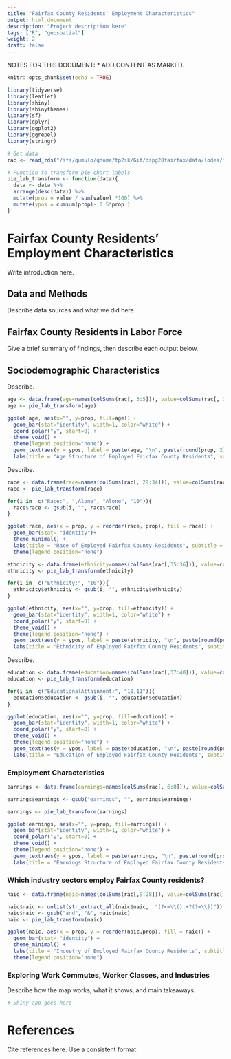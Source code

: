 ```yaml
---
title: "Fairfax County Residents' Employment Characteristics"
output: html_document
description: "Project description here"
tags: ["R", "geospatial"]
weight: 2
draft: false
---
```


NOTES FOR THIS DOCUMENT:
* ADD CONTENT AS MARKED.

```r
knitr::opts_chunk$set(echo = TRUE)
```

```r
library(tidyverse)
library(leaflet)
library(shiny)
library(shinythemes)
library(sf)
library(dplyr)
library(ggplot2)
library(ggrepel)
library(stringr)
```

```r
# Get data
rac <- read_rds("/sfs/qumulo/qhome/tp2sk/Git/dspg20fairfax/data/lodes/fairfax_rac.Rds") # Sean's LODES 2017 residence tract data
```

```r
# Function to transform pie chart labels
pie_lab_transform <- function(data){
  data <- data %>% 
  arrange(desc(data)) %>%
  mutate(prop = value / sum(value) *100) %>%
  mutate(ypos = cumsum(prop)- 0.5*prop )
}
```

# Fairfax County Residents' Employment Characteristics
Write introduction here.

## Data and Methods
Describe data sources and what we did here.

## Fairfax County Residents in Labor Force
Give a brief summary of findings, then describe each output below.

## Sociodemographic Characteristics
Describe.
```r
age <- data.frame(age=names(colSums(rac[, 3:5])), value=colSums(rac[, 3:5]), row.names=NULL)
age <- pie_lab_transform(age)

ggplot(age, aes(x="", y=prop, fill=age)) +
  geom_bar(stat="identity", width=1, color="white") +
  coord_polar("y", start=0) +
  theme_void() +
  theme(legend.position="none") +
  geom_text(aes(y = ypos, label = paste(age, "\n", paste(round(prop, 2), "%"))), color = "white", size=3) +
  labs(title = "Age Structure of Employed Fairfax County Residents", subtitle = "LODES Residence Characteristics, 2017")
```

Describe.
```r
race <- data.frame(race=names(colSums(rac[, 29:34])), value=colSums(rac[,29:34]), row.names=NULL)
race <- pie_lab_transform(race)

for(i in  c("Race:", ",Alone", "Alone", "10")){
  race$race <- gsub(i, "", race$race)
}

ggplot(race, aes(x = prop, y = reorder(race, prop), fill = race)) +
  geom_bar(stat= "identity")+
  theme_minimal() +
  labs(title = "Race of Employed Fairfax County Residents", subtitle = "LODES Residence Characteristics, 2017", y = "", x = "%")+
  theme(legend.position="none")
```

```r
ethnicity <- data.frame(ethnicity=names(colSums(rac[,35:36])), value=colSums(rac[, 35:36]), row.names=NULL)
ethnicity <- pie_lab_transform(ethnicity)

for(i in  c("Ethnicity:", "10")){
  ethnicity$ethnicity <- gsub(i, "", ethnicity$ethnicity)
}

ggplot(ethnicity, aes(x="", y=prop, fill=ethnicity)) +
  geom_bar(stat="identity", width=1, color="white") +
  coord_polar("y", start=0) +
  theme_void() +
  theme(legend.position="none") +
  geom_text(aes(y = ypos, label = paste(ethnicity, "\n", paste(round(prop, 2), "%"))), color = "white", size=3) +
  labs(title = "Ethnicity of Employed Fairfax County Residents", subtitle = "LODES Residence Characteristics, 2017")
```

Describe.
```r
education <- data.frame(education=names(colSums(rac[,37:40])), value=colSums(rac[, 37:40]), row.names=NULL)
education <- pie_lab_transform(education)

for(i in  c("EducationalAttainment:", "10,11")){
  education$education <- gsub(i, "", education$education)
}

ggplot(education, aes(x="", y=prop, fill=education)) +
  geom_bar(stat="identity", width=1, color="white") +
  coord_polar("y", start=0) +
  theme_void() +
  theme(legend.position="none") +
  geom_text(aes(y = ypos, label = paste(education, "\n", paste(round(prop, 2), "%"))), color = "white", size=3) +
  labs(title = "Education of Employed Fairfax County Residents", subtitle = "LODES Residence Characteristics, 2017")
```

### Employment Characteristics
```r
earnings <- data.frame(earnings=names(colSums(rac[, 6:8])), value=colSums(rac[, 6:8]), row.names=NULL)

earnings$earnings <- gsub("earnings", "", earnings$earnings)

earnings <- pie_lab_transform(earnings)

ggplot(earnings, aes(x="", y=prop, fill=earnings)) +
  geom_bar(stat="identity", width=1, color="white") +
  coord_polar("y", start=0) +
  theme_void() +
  theme(legend.position="none") +
  geom_text(aes(y = ypos, label = paste(earnings, "\n", paste(round(prop, 2), "%"))), color = "white", size=3) +
  labs(title = "Earnings Structure of Employed Fairfax County Residents", subtitle = "LODES Residence Characteristics, 2017")
```

### Which industry sectors employ Fairfax County residents?
```r
naic <- data.frame(naic=names(colSums(rac[,9:28])), value=colSums(rac[, 9:28]), row.names=NULL)

naic$naic <- unlist(str_extract_all(naic$naic,  "(?<=\\().+?(?=\\))"))
naic$naic <- gsub("and", "&", naic$naic)
naic <- pie_lab_transform(naic)

ggplot(naic, aes(x = prop, y = reorder(naic,prop), fill = naic)) +
  geom_bar(stat= "identity") +
  theme_minimal() +
  labs(title = "Industry of Employed Fairfax County Residents", subtitle = "LODES Residence Characteristics, 2017", y = "", x = "%")+
  theme(legend.position="none")
```

### Exploring Work Commutes, Worker Classes, and Industries
Describe how the map works, what it shows, and main takeaways.
```r
# Shiny app goes here

```

# References
Cite references here. Use a consistent format.